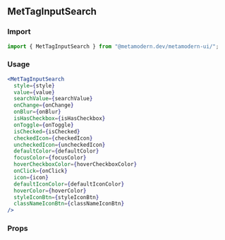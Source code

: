 <!--- MetTagInputSearch.stories.mdx -->


<Meta title="MDX/MetTagInputSearch" component={MetTagInputSearch} />

## MetTagInputSearch

### Import

```jsx
import { MetTagInputSearch } from "@metamodern.dev/metamodern-ui/";
```

### Usage

```jsx
<MetTagInputSearch
  style={style}
  value={value}
  searchValue={searchValue}
  onChange={onChange}
  onBlur={onBlur}
  isHasCheckbox={isHasCheckbox}
  onToggle={onToggle}
  isChecked={isChecked}
  checkedIcon={checkedIcon}
  uncheckedIcon={uncheckedIcon}
  defaultColor={defaultColor}
  focusColor={focusColor}
  hoverCheckboxColor={hoverCheckboxColor}
  onClick={onClick}
  icon={icon}
  defaultIconColor={defaultIconColor}
  hoverColor={hoverColor}
  styleIconBtn={styleIconBtn}
  classNameIconBtn={classNameIconBtn}
/>
```

### Props

<ArgsTable of={MetTagInputSearch} />
